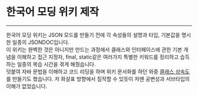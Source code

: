 # 한국어 모딩 위키 제작

---

한국어 모딩 위키는 JSON 모드를 만들기 전에 각 속성들의 설명과 타입, 기본값을 명시한 일종의 JSONDOC입니다.  
이 위키는 완벽한 것은 아니지만 만드는 과정에서 클래스와 인터페이스에 관한 기본 개념을 이해하고 접근 지정자, final, static같은 여러가지 특별한 키워드를 정리하고 습득하는 일종의 복습 시간을 겪게 해줬습니다.  
덧붙여 자바 문법을 이해하고 코드 리딩을 하며 위키 문서화를 하던 와중 [클래스 상속도](https://drive.google.com/file/d/1kk4zOh2TDojjDv3u8DqdI4cwct1iPfsV/view?usp=sharing)를 만들기도 했습니다. 저 화살표 방향에서 짐작할 수 있듯이 저땐 공변성과 서브타입의 이해가 없었습니다.

<RepoCard repository="Korean-modding-wiki" />
